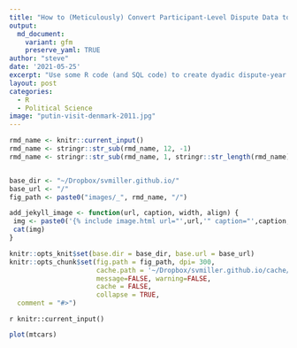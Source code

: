 ```yaml
---
title: "How to (Meticulously) Convert Participant-Level Dispute Data to Dyadic Dispute-Year Data in R"
output:
  md_document:
    variant: gfm
    preserve_yaml: TRUE
author: "steve"
date: '2021-05-25'
excerpt: "Use some R code (and SQL code) to create dyadic dispute-year data from participant-level summaries."
layout: post
categories:
  - R
  - Political Science
image: "putin-visit-denmark-2011.jpg"
---
```


```r

rmd_name <- knitr::current_input()
rmd_name <- stringr::str_sub(rmd_name, 12, -1)
rmd_name <- stringr::str_sub(rmd_name, 1, stringr::str_length(rmd_name)-4)


base_dir <- "~/Dropbox/svmiller.github.io/"
base_url <- "/"
fig_path <- paste0("images/_", rmd_name, "/")

add_jekyll_image <- function(url, caption, width, align) {
 img <- paste0('{% include image.html url="',url,'" caption="',caption,'" width=',width,' align="',align,'" %}')
 cat(img)
}

knitr::opts_knit$set(base.dir = base_dir, base.url = base_url)
knitr::opts_chunk$set(fig.path = fig_path, dpi= 300,
                      cache.path = '~/Dropbox/svmiller.github.io/cache/cow-mid-dyadic-dispute-data/',
                      message=FALSE, warning=FALSE,
                      cache = FALSE,
                      collapse = TRUE,
  comment = "#>")
```

`r knitr::current_input() `

```r
plot(mtcars) 
```